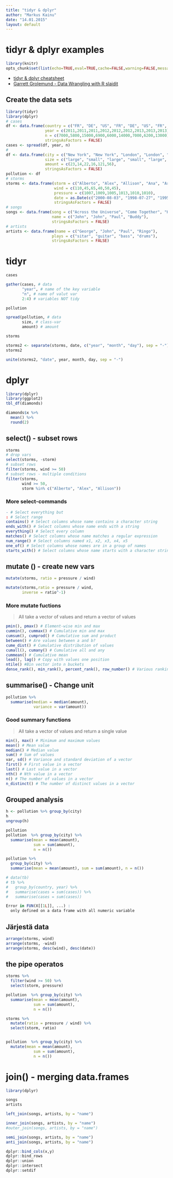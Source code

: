 ```yaml
---
title: "tidyr & dplyr"
author: "Markus Kainu"
date: "14.01.2015"
layout: default
---
```


# tidyr & dplyr examples

```r
library(knitr)
opts_chunk$set(list(echo=TRUE,eval=TRUE,cache=FALSE,warning=FALSE,message=FALSE,fig.dir= "figure/"))
```


- [tidyr & dplyr cheatsheet](http://www.rstudio.com/wp-content/uploads/2015/01/data-wrangling-cheatsheet.pd)
- [Garrett Grolemund - Data Wrangling with R slaidit](https://dl.dropboxusercontent.com/u/5896466/wrangling-webinar.pdf)

##  Create the data sets
```r
library(tidyr)
library(dplyr)
# cases
df <- data.frame(country = c("FR", "DE", "US", "FR", "DE", "US", "FR", "DE", "US"),
                 year = c(2011,2011,2011,2012,2012,2012,2013,2013,2013),
                 n = c(7000,5800,15000,6900,6000,14000,7000,6200,13000),
                 stringsAsFactors = FALSE)
cases <- spread(df, year, n)
#                      
df <- data.frame(city = c("New York", "New York", "London", "London", "Beijing", "Beijing"),
                 size = c("large", "small", "large", "small", "large", "small"),
                 amount = c(23,14,22,16,121,56),
                 stringsAsFactors = FALSE)
pollution <- df
# storms
storms <- data.frame(storm = c("Alberto", "Alex", "Allison", "Ana", "Arlene", "Arthur"),
                     wind = c(110,45,65,40,50,45),
                     pressure = c(1007,1009,1005,1013,1010,1010),
                     date = as.Date(c("2000-08-03", "1998-07-27", "1995-06-03", "1997-06-30", "1999-06-11", "1996-06-17")),
                     stringsAsFactors = FALSE)
# songs
songs <- data.frame(song = c("Across the Universe", "Come Together", "Hello, Goodbye", "Peggy Sue"),
                    name = c("John", "John", "Paul", "Buddy"),
                    stringsAsFactors = FALSE)
# artists
artists <- data.frame(name = c("George", "John", "Paul", "Ringo"),
                    plays = c("sitar", "guitar", "bass", "drums"),
                    stringsAsFactors = FALSE)
```

# tidyr

```r
cases

gather(cases, # data
       "year", # name of the key variable
       "n", # name of valut var
       2:4) # variables NOT tidy

```


```r
pollution

spread(pollution, # data
       size, # class-var
       amount) # amount

```


```r
storms

storms2 <- separate(storms, date, c("year", "month", "day"), sep = "-")
storms2

unite(storms2, "date", year, month, day, sep = "-")
```



# dplyr


```r
library(dplyr)
library(ggplot2)
tbl_df(diamonds)

diamonds$x %>%
  mean() %>%
  round(2)
```

## select() - subset rows

```r
storms
# drop vars
select(storms, -storm)
# subset rows
filter(storms, wind >= 50)
# subset rows - multiple conditions
filter(storms,
       wind >= 50,
       storm %in% c("Alberto", "Alex", "Allison"))

```


### More select-commands

```r
- # Select everything but
: # Select range
contains() # Select columns whose name contains a character string
ends_with() # Select columns whose name ends with a string
everything() # Select every column
matches() # Select columns whose name matches a regular expression
num_range() # Select columns named x1, x2, x3, x4, x5
one_of() # Select columns whose names are in a group of names
starts_with() # Select columns whose name starts with a character string
```


## mutate () - create new vars

```r
mutate(storms, ratio = pressure / wind)

mutate(storms,ratio = pressure / wind,
       inverse = ratio^-1)
```

### More mutate fuctions

>All take a vector of values and return a vector of values

```r
pmin(), pmax() # Element-wise min and max
cummin(), cummax() # Cumulative min and max
cumsum(), cumprod() # Cumulative sum and product
between() # Are values between a and b?
cume_dist() # Cumulative distribution of values
cumall(), cumany() # Cumulative all and any
cummean() # Cumulative mean
lead(), lag() # Copy with values one position
ntile() #Bin vector into n buckets
dense_rank(), min_rank(), percent_rank(), row_number() # Various ranking methods
```


## summarise() - Change unit

```r
pollution %>% 
  summarise(median = median(amount), 
            variance = var(amount))

```

### Good summary functions

> All take a vector of values and return a single value

```r
min(), max() # Minimum and maximum values
mean() # Mean value
median() # Median value
sum() # Sum of values
var, sd() # Variance and standard deviation of a vector
first() # First value in a vector
last() # Last value in a vector
nth() # Nth value in a vector
n() # The number of values in a vector
n_distinct() # The number of distinct values in a vector
```



## Grouped analysis

```r
h <- pollution %>% group_by(city)
h
ungroup(h)
```


```r
pollution
pollution  %>% group_by(city) %>%
  summarise(mean = mean(amount),
            sum = sum(amount),
            n = n())
```


```r
pollution %>% 
  group_by(city) %>% 
  summarise(mean = mean(amount), sum = sum(amount), n = n())
```


```r
# data(tb)
# tb %>% 
#   group_by(country, year) %>% 
#   summarise(cases = sum(cases)) %>% 
#   summarise(cases = sum(cases))

Error in FUN(X[[1L]], ...) : 
  only defined on a data frame with all numeric variable
```

## Järjestä data

```r
arrange(storms, wind)
arrange(storms, -wind)
arrange(storms, desc(wind), desc(date))

```

## the pipe operatos

```r

storms %>% 
  filter(wind >= 50) %>% 
  select(storm, pressure)

pollution  %>% group_by(city) %>%
  summarise(mean = mean(amount),
            sum = sum(amount),
            n = n())

storms %>% 
  mutate(ratio = pressure / wind) %>%
  select(storm, ratio)


pollution  %>% group_by(city) %>%
  mutate(mean = mean(amount),
            sum = sum(amount),
            n = n())


```

# join() - merging data.frames

```r
library(dplyr)

songs
artists

left_join(songs, artists, by = "name")

inner_join(songs, artists, by = "name")
#outer_join(songs, artists, by = "name")

semi_join(songs, artists, by = "name")
anti_join(songs, artists, by = "name")
```


```r
dplyr::bind_cols(x,y)
dplyr::bind_rows
dplyr::union
dplyr::intersect
dplyr::setdif
```